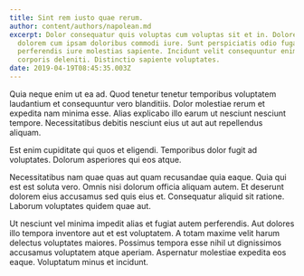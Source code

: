 ```yaml
---
title: Sint rem iusto quae rerum.
author: content/authors/napolean.md
excerpt: Dolor consequatur quis voluptas cum voluptas sit et in. Doloremque
  dolorem cum ipsam doloribus commodi iure. Sunt perspiciatis odio fuga. Sit
  perferendis iure molestias sapiente. Incidunt velit consequuntur enim odit et
  corporis deleniti. Distinctio sapiente voluptates.
date: 2019-04-19T08:45:35.003Z
---
```

Quia neque enim ut ea ad. Quod tenetur tenetur temporibus voluptatem laudantium et consequuntur vero blanditiis. Dolor molestiae rerum et expedita nam minima esse. Alias explicabo illo earum ut nesciunt nesciunt tempore. Necessitatibus debitis nesciunt eius ut aut aut repellendus aliquam.
 Est enim cupiditate qui quos et eligendi. Temporibus dolor fugit ad voluptates. Dolorum asperiores qui eos atque.
 Necessitatibus nam quae quas aut quam recusandae quia eaque. Quia qui est est soluta vero. Omnis nisi dolorum officia aliquam autem. Et deserunt dolorem eius accusamus sed quis eius et. Consequatur aliquid sit ratione. Laborum voluptates quidem quae aut.
 Ut nesciunt vel minima impedit alias et fugiat autem perferendis. Aut dolores illo tempora inventore aut et est voluptatem. A totam maxime velit harum delectus voluptates maiores. Possimus tempora esse nihil ut dignissimos accusamus voluptatem atque aperiam. Aspernatur molestiae expedita eos eaque. Voluptatum minus et incidunt.